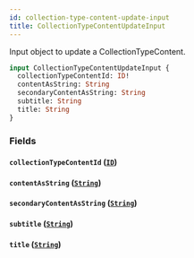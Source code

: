 ```yaml
---
id: collection-type-content-update-input
title: CollectionTypeContentUpdateInput
---
```



Input object to update a CollectionTypeContent.


```graphql
input CollectionTypeContentUpdateInput {
  collectionTypeContentId: ID!
  contentAsString: String
  secondaryContentAsString: String
  subtitle: String
  title: String
}
```


### Fields

#### `collectionTypeContentId` ([`ID`](/developers/demandhq-apis/demand-api/graphql/reference/scalars/id))




#### `contentAsString` ([`String`](/developers/demandhq-apis/demand-api/graphql/reference/scalars/string))




#### `secondaryContentAsString` ([`String`](/developers/demandhq-apis/demand-api/graphql/reference/scalars/string))




#### `subtitle` ([`String`](/developers/demandhq-apis/demand-api/graphql/reference/scalars/string))




#### `title` ([`String`](/developers/demandhq-apis/demand-api/graphql/reference/scalars/string))







